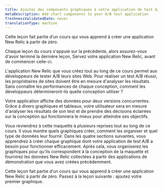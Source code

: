 ```yaml
---
title: Ajoutez des composants graphiques à votre application de test A/B
metaDescription: Add chart components to your A/B test application
freshnessValidatedDate: never
translationType: machine
---
```


<Callout variant="tip">
  Cette leçon fait partie d’un cours qui vous apprend à créer une application New Relic à partir de zéro.

  Chaque leçon du cours s'appuie sur la précédente, alors assurez-vous d'avoir terminé la dernière leçon, Servez votre application New Relic, avant de commencer celle-ci.
</Callout>

L'application New Relic que vous créez tout au long de ce cours permet aux développeurs de tester A/B leurs sites Web. Pour réaliser un test A/B réussi, les propriétaires de sites doivent être en mesure d'analyser les résultats. Sans connaître les performances de chaque conception, comment les développeurs détermineront-ils quelle conception utiliser ?

Votre application affiche des données pour deux versions concurrentes. Grâce à divers graphiques et tableaux, votre utilisateur sera en mesure d'analyser les résultats de son test et de prendre des décisions éclairées sur la conception qui fonctionnera le mieux pour atteindre ses objectifs.

Vous reviendrez à cette maquette à plusieurs reprises tout au long de ce cours. Il vous montre quels graphiques créer, comment les organiser et quel type de données leur fournir. Dans les quatre sections suivantes, vous apprendrez à créer chaque graphique dont votre application de test A/B a besoin pour fonctionner efficacement. Après cela, vous organiserez les graphiques pour qu'ils correspondent à la conception de la maquette et fournirez les données New Relic collectées à partir des applications de démonstration que vous avez créées précédemment.

<Callout variant="tip">
  Cette leçon fait partie d’un cours qui vous apprend à créer une application New Relic à partir de zéro. Passez à la leçon suivante : ajoutez votre premier graphique.
</Callout>